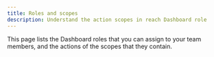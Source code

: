 ```yaml
---
title: Roles and scopes
description: Understand the action scopes in reach Dashboard role
---
```


This page lists the Dashboard roles that you can assign to your team members, and the actions of the scopes that they contain.
